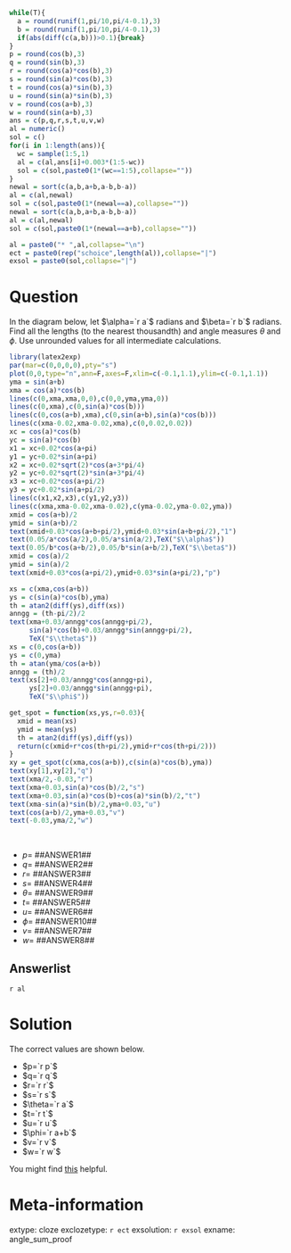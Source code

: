 ```r
while(T){
  a = round(runif(1,pi/10,pi/4-0.1),3)
  b = round(runif(1,pi/10,pi/4-0.1),3)
  if(abs(diff(c(a,b)))>0.1){break}
}
p = round(cos(b),3)
q = round(sin(b),3)
r = round(cos(a)*cos(b),3)
s = round(sin(a)*cos(b),3)
t = round(cos(a)*sin(b),3)
u = round(sin(a)*sin(b),3)
v = round(cos(a+b),3)
w = round(sin(a+b),3)
ans = c(p,q,r,s,t,u,v,w)
al = numeric()
sol = c()
for(i in 1:length(ans)){
  wc = sample(1:5,1)
  al = c(al,ans[i]+0.003*(1:5-wc))
  sol = c(sol,paste0(1*(wc==1:5),collapse=""))
}
newal = sort(c(a,b,a+b,a-b,b-a))
al = c(al,newal)
sol = c(sol,paste0(1*(newal==a),collapse=""))
newal = sort(c(a,b,a+b,a-b,b-a))
al = c(al,newal)
sol = c(sol,paste0(1*(newal==a+b),collapse=""))

al = paste0("* ",al,collapse="\n")
ect = paste0(rep("schoice",length(al)),collapse="|")
exsol = paste0(sol,collapse="|")
```

Question
========

In the diagram below, let $\alpha=`r a`$ radians and $\beta=`r b`$ radians. Find all the lengths (to the nearest thousandth) and angle measures $\theta$ and $\phi$. Use unrounded values for all intermediate calculations.

```r
library(latex2exp)
par(mar=c(0,0,0,0),pty="s")
plot(0,0,type="n",ann=F,axes=F,xlim=c(-0.1,1.1),ylim=c(-0.1,1.1))
yma = sin(a+b)
xma = cos(a)*cos(b)
lines(c(0,xma,xma,0,0),c(0,0,yma,yma,0))
lines(c(0,xma),c(0,sin(a)*cos(b)))
lines(c(0,cos(a+b),xma),c(0,sin(a+b),sin(a)*cos(b)))
lines(c(xma-0.02,xma-0.02,xma),c(0,0.02,0.02))
xc = cos(a)*cos(b)
yc = sin(a)*cos(b)
x1 = xc+0.02*cos(a+pi)
y1 = yc+0.02*sin(a+pi)
x2 = xc+0.02*sqrt(2)*cos(a+3*pi/4)
y2 = yc+0.02*sqrt(2)*sin(a+3*pi/4)
x3 = xc+0.02*cos(a+pi/2)
y3 = yc+0.02*sin(a+pi/2)
lines(c(x1,x2,x3),c(y1,y2,y3))
lines(c(xma,xma-0.02,xma-0.02),c(yma-0.02,yma-0.02,yma))
xmid = cos(a+b)/2
ymid = sin(a+b)/2
text(xmid+0.03*cos(a+b+pi/2),ymid+0.03*sin(a+b+pi/2),"1")
text(0.05/a*cos(a/2),0.05/a*sin(a/2),TeX("$\\alpha$"))
text(0.05/b*cos(a+b/2),0.05/b*sin(a+b/2),TeX("$\\beta$"))
xmid = cos(a)/2
ymid = sin(a)/2
text(xmid+0.03*cos(a+pi/2),ymid+0.03*sin(a+pi/2),"p")

xs = c(xma,cos(a+b))
ys = c(sin(a)*cos(b),yma)
th = atan2(diff(ys),diff(xs))
anngg = (th-pi/2)/2
text(xma+0.03/anngg*cos(anngg+pi/2),
     sin(a)*cos(b)+0.03/anngg*sin(anngg+pi/2),
     TeX("$\\theta$"))
xs = c(0,cos(a+b))
ys = c(0,yma)
th = atan(yma/cos(a+b))
anngg = (th)/2
text(xs[2]+0.03/anngg*cos(anngg+pi),
     ys[2]+0.03/anngg*sin(anngg+pi),
     TeX("$\\phi$"))

get_spot = function(xs,ys,r=0.03){
  xmid = mean(xs)
  ymid = mean(ys)
  th = atan2(diff(ys),diff(ys))
  return(c(xmid+r*cos(th+pi/2),ymid+r*cos(th+pi/2)))
}
xy = get_spot(c(xma,cos(a+b)),c(sin(a)*cos(b),yma))
text(xy[1],xy[2],"q")
text(xma/2,-0.03,"r")
text(xma+0.03,sin(a)*cos(b)/2,"s")
text(xma+0.03,sin(a)*cos(b)+cos(a)*sin(b)/2,"t")
text(xma-sin(a)*sin(b)/2,yma+0.03,"u")
text(cos(a+b)/2,yma+0.03,"v")
text(-0.03,yma/2,"w")
```
\

* $p=$ ##ANSWER1##
* $q=$ ##ANSWER2##
* $r=$ ##ANSWER3##
* $s=$ ##ANSWER4##
* $\theta=$ ##ANSWER9##
* $t=$ ##ANSWER5##
* $u=$ ##ANSWER6##
* $\phi=$ ##ANSWER10##
* $v=$ ##ANSWER7##
* $w=$ ##ANSWER8##


Answerlist
--------

`r al`


Solution
========

The correct values are shown below.

* $p=`r p`$
* $q=`r q`$
* $r=`r r`$
* $s=`r s`$
* $\theta=`r a`$
* $t=`r t`$
* $u=`r u`$
* $\phi=`r a+b`$
* $v=`r v`$
* $w=`r w`$

You might find [this](https://en.wikipedia.org/wiki/List_of_trigonometric_identities#/media/File:AngleAdditionDiagramSine.svg) helpful.


Meta-information
============
extype: cloze
exclozetype: `r ect`
exsolution: `r exsol`
exname: angle_sum_proof